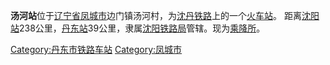 {{Infobox China railway station
|车站名称 = 汤河站
|图片 = 
|图片介绍 = 
|其他名称 = 
|车站拼音 = Tanghe
|英文名称 = Tanghe Railway Station
|车站代码 = 55097<ref>{{cite book|title=中华人民共和国铁路车站代码（GB/T 10302-2010）|publisher=中国标准出版社|year=2010|isbn=155066140495|ignore-isbn-error=true|pages=35}}</ref>
|电报码 = TNT<ref>{{cite book|author=铁道部电子计算技术中心, 铁道部运输局|title=铁路车站站名代码表：TMIS使用|publisher=中国铁道出版社|location=北京|year=1998|isbn=9787113030995|pages=134}}</ref>
|拼音码 = THE
|车站位置 = [[辽宁省|辽宁省]][[凤城市|凤城市]]边门镇
|坐标 = 
|归属 = [[沈阳铁路局|沈阳铁路局]]
|线路 = [[沈丹铁路|沈丹铁路]]
|车站等级 = [[乘降所|乘降所]]
|月台数目 = 2
|網站 = 
}}

'''汤河站'''位于[[辽宁省|辽宁省]][[凤城市|凤城市]]边门镇汤河村，为[[沈丹铁路|沈丹铁路]]上的一个[[火车站|火车站]]。
距离[[沈阳站|沈阳站]]238公里，[[丹东站|丹东站]]39公里，隶属[[沈阳铁路局|沈阳铁路局]]管辖。现为[[乘降所|乘降所]]。

{{start rail box|[[中国铁路|中国铁路]]}}
{{s-inop|[[一面山站|一面山站]]}}
{{s-line|[[沈丹铁路|沈丹铁路]]}}
{{s-inop|[[汤山城站|汤山城站]]}}
{{end box}} 

{{沈丹铁路}}

[[Category:丹东市铁路车站|Category:丹东市铁路车站]]
[[Category:凤城市|Category:凤城市]]